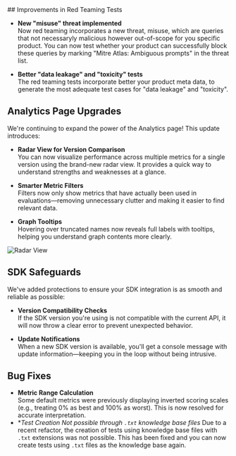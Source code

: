 <Update label="2025-05-05" description="Analytics Upgrades and Red Teaming Test Improvements">
## Improvements in Red Teaming Tests

- **New "misuse" threat implemented**  
  Now red teaming incorporates a new threat, misuse, which are queries that not necessaryly malicious however out-of-scope for you specific product. You can now test whether your product can successfully block these queries by marking "Mitre Atlas: Ambiguous prompts" in the threat list.

- **Better "data leakage" and "toxicity" tests**  
  The red teaming tests incorporate better your product meta data, to generate the most adequate test cases for "data leakage" and "toxicity".

## Analytics Page Upgrades

We're continuing to expand the power of the Analytics page! This update introduces:

- **Radar View for Version Comparison**  
  You can now visualize performance across multiple metrics for a single version using the brand-new radar view. It provides a quick way to understand strengths and weaknesses at a glance.

- **Smarter Metric Filters**  
  Filters now only show metrics that have actually been used in evaluations—removing unnecessary clutter and making it easier to find relevant data.

- **Graph Tooltips**  
  Hovering over truncated names now reveals full labels with tooltips, helping you understand graph contents more clearly.

![Radar View](/images/changelog/2025-05-05_radar-view.png)

## SDK Safeguards

We've added protections to ensure your SDK integration is as smooth and reliable as possible:

- **Version Compatibility Checks**  
  If the SDK version you're using is not compatible with the current API, it will now throw a clear error to prevent unexpected behavior.

- **Update Notifications**  
  When a new SDK version is available, you'll get a console message with update information—keeping you in the loop without being intrusive.

## Bug Fixes

- **Metric Range Calculation**  
  Some default metrics were previously displaying inverted scoring scales (e.g., treating 0% as best and 100% as worst). This is now resolved for accurate interpretation.
- **Test Creation Not possible through `.txt` knowledge base files*
  Due to a recent refactor, the creation of tests using knowledge base files with `.txt` extensions was not possible. This has been fixed and you can now create tests using `.txt` files as the knowledge base again.
</Update>
